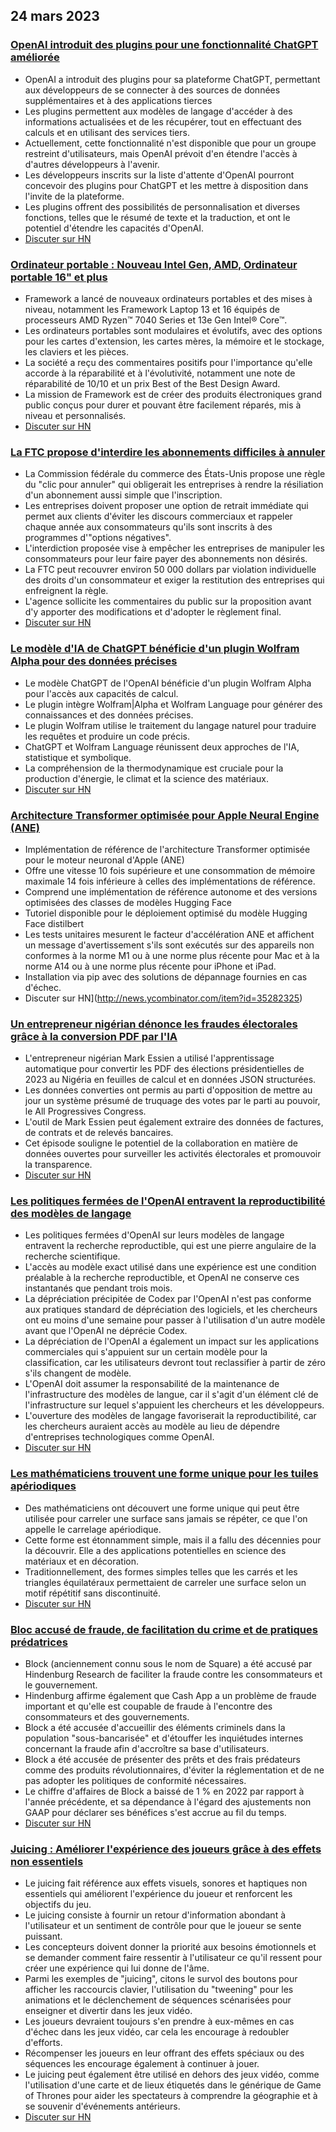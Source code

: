

<CallToAction />

<Steps>

## 24 mars 2023

### [OpenAI introduit des plugins pour une fonctionnalité ChatGPT améliorée](https://openai.com/blog/chatgpt-plugins)

- OpenAI a introduit des plugins pour sa plateforme ChatGPT, permettant aux développeurs de se connecter à des sources de données supplémentaires et à des applications tierces
- Les plugins permettent aux modèles de langage d'accéder à des informations actualisées et de les récupérer, tout en effectuant des calculs et en utilisant des services tiers.
- Actuellement, cette fonctionnalité n'est disponible que pour un groupe restreint d'utilisateurs, mais OpenAI prévoit d'en étendre l'accès à d'autres développeurs à l'avenir.
- Les développeurs inscrits sur la liste d'attente d'OpenAI pourront concevoir des plugins pour ChatGPT et les mettre à disposition dans l'invite de la plateforme.
- Les plugins offrent des possibilités de personnalisation et diverses fonctions, telles que le résumé de texte et la traduction, et ont le potentiel d'étendre les capacités d'OpenAI.
- [Discuter sur HN](http://news.ycombinator.com/item?id=35277677)

### [Ordinateur portable : Nouveau Intel Gen, AMD, Ordinateur portable 16" et plus](https://frame.work/)

- Framework a lancé de nouveaux ordinateurs portables et des mises à niveau, notamment les Framework Laptop 13 et 16 équipés de processeurs AMD Ryzen™ 7040 Series et 13e Gen Intel® Core™.
- Les ordinateurs portables sont modulaires et évolutifs, avec des options pour les cartes d'extension, les cartes mères, la mémoire et le stockage, les claviers et les pièces.
- La société a reçu des commentaires positifs pour l'importance qu'elle accorde à la réparabilité et à l'évolutivité, notamment une note de réparabilité de 10/10 et un prix Best of the Best Design Award.
- La mission de Framework est de créer des produits électroniques grand public conçus pour durer et pouvant être facilement réparés, mis à niveau et personnalisés.
- [Discuter sur HN](http://news.ycombinator.com/item?id=35277660)

### [La FTC propose d'interdire les abonnements difficiles à annuler](https://www.theverge.com/2023/3/23/23652373/ftc-click-to-cancel-subscription-service-dark-patterns-ban)

- La Commission fédérale du commerce des États-Unis propose une règle du "clic pour annuler" qui obligerait les entreprises à rendre la résiliation d'un abonnement aussi simple que l'inscription.
- Les entreprises doivent proposer une option de retrait immédiate qui permet aux clients d'éviter les discours commerciaux et rappeler chaque année aux consommateurs qu'ils sont inscrits à des programmes d'"options négatives".
- L'interdiction proposée vise à empêcher les entreprises de manipuler les consommateurs pour leur faire payer des abonnements non désirés.
- La FTC peut recouvrer environ 50 000 dollars par violation individuelle des droits d'un consommateur et exiger la restitution des entreprises qui enfreignent la règle.
- L'agence sollicite les commentaires du public sur la proposition avant d'y apporter des modifications et d'adopter le règlement final.
- [Discuter sur HN](http://news.ycombinator.com/item?id=35274519)

### [Le modèle d'IA de ChatGPT bénéficie d'un plugin Wolfram Alpha pour des données précises](https://writings.stephenwolfram.com/2023/03/chatgpt-gets-its-wolfram-superpowers/)

- Le modèle ChatGPT de l'OpenAI bénéficie d'un plugin Wolfram Alpha pour l'accès aux capacités de calcul.
- Le plugin intègre Wolfram|Alpha et Wolfram Language pour générer des connaissances et des données précises.
- Le plugin Wolfram utilise le traitement du langage naturel pour traduire les requêtes et produire un code précis.
- ChatGPT et Wolfram Language réunissent deux approches de l'IA, statistique et symbolique.
- La compréhension de la thermodynamique est cruciale pour la production d'énergie, le climat et la science des matériaux.
- [Discuter sur HN](http://news.ycombinator.com/item?id=35277925)

### [Architecture Transformer optimisée pour Apple Neural Engine (ANE)](https://github.com/apple/ml-ane-transformers)

- Implémentation de référence de l'architecture Transformer optimisée pour le moteur neuronal d'Apple (ANE)
- Offre une vitesse 10 fois supérieure et une consommation de mémoire maximale 14 fois inférieure à celles des implémentations de référence.
- Comprend une implémentation de référence autonome et des versions optimisées des classes de modèles Hugging Face
- Tutoriel disponible pour le déploiement optimisé du modèle Hugging Face distilbert
- Les tests unitaires mesurent le facteur d'accélération ANE et affichent un message d'avertissement s'ils sont exécutés sur des appareils non conformes à la norme M1 ou à une norme plus récente pour Mac et à la norme A14 ou à une norme plus récente pour iPhone et iPad.
- Installation via pip avec des solutions de dépannage fournies en cas d'échec.
- Discuter sur HN](http://news.ycombinator.com/item?id=35282325)

### [Un entrepreneur nigérian dénonce les fraudes électorales grâce à la conversion PDF par l'IA](https://markessien.com/posts/drama_of_transcription/)

- L'entrepreneur nigérian Mark Essien a utilisé l'apprentissage automatique pour convertir les PDF des élections présidentielles de 2023 au Nigéria en feuilles de calcul et en données JSON structurées.
- Les données converties ont permis au parti d'opposition de mettre au jour un système présumé de truquage des votes par le parti au pouvoir, le All Progressives Congress.
- L'outil de Mark Essien peut également extraire des données de factures, de contrats et de relevés bancaires.
- Cet épisode souligne le potentiel de la collaboration en matière de données ouvertes pour surveiller les activités électorales et promouvoir la transparence.
- [Discuter sur HN](http://news.ycombinator.com/item?id=35272227)

### [Les politiques fermées de l'OpenAI entravent la reproductibilité des modèles de langage](https://aisnakeoil.substack.com/p/openais-policies-hinder-reproducible)

- Les politiques fermées d'OpenAI sur leurs modèles de langage entravent la recherche reproductible, qui est une pierre angulaire de la recherche scientifique.
- L'accès au modèle exact utilisé dans une expérience est une condition préalable à la recherche reproductible, et OpenAI ne conserve ces instantanés que pendant trois mois.
- La dépréciation précipitée de Codex par l'OpenAI n'est pas conforme aux pratiques standard de dépréciation des logiciels, et les chercheurs ont eu moins d'une semaine pour passer à l'utilisation d'un autre modèle avant que l'OpenAI ne déprécie Codex.
- La dépréciation de l'OpenAI a également un impact sur les applications commerciales qui s'appuient sur un certain modèle pour la classification, car les utilisateurs devront tout reclassifier à partir de zéro s'ils changent de modèle.
- L'OpenAI doit assumer la responsabilité de la maintenance de l'infrastructure des modèles de langue, car il s'agit d'un élément clé de l'infrastructure sur lequel s'appuient les chercheurs et les développeurs.
- L'ouverture des modèles de langage favoriserait la reproductibilité, car les chercheurs auraient accès au modèle au lieu de dépendre d'entreprises technologiques comme OpenAI.
- [Discuter sur HN](http://news.ycombinator.com/item?id=35269304)

### [Les mathématiciens trouvent une forme unique pour les tuiles apériodiques](https://www.newscientist.com/article/2365363-mathematicians-discover-shape-that-can-tile-a-wall-and-never-repeat/)

- Des mathématiciens ont découvert une forme unique qui peut être utilisée pour carreler une surface sans jamais se répéter, ce que l'on appelle le carrelage apériodique.
- Cette forme est étonnamment simple, mais il a fallu des décennies pour la découvrir. Elle a des applications potentielles en science des matériaux et en décoration.
- Traditionnellement, des formes simples telles que les carrés et les triangles équilatéraux permettaient de carreler une surface selon un motif répétitif sans discontinuité.
- [Discuter sur HN](http://news.ycombinator.com/item?id=35273707)

### [Bloc accusé de fraude, de facilitation du crime et de pratiques prédatrices](https://hindenburgresearch.com/block/)

- Block (anciennement connu sous le nom de Square) a été accusé par Hindenburg Research de faciliter la fraude contre les consommateurs et le gouvernement.
- Hindenburg affirme également que Cash App a un problème de fraude important et qu'elle est coupable de fraude à l'encontre des consommateurs et des gouvernements.
- Block a été accusée d'accueillir des éléments criminels dans la population "sous-bancarisée" et d'étouffer les inquiétudes internes concernant la fraude afin d'accroître sa base d'utilisateurs.
- Block a été accusée de présenter des prêts et des frais prédateurs comme des produits révolutionnaires, d'éviter la réglementation et de ne pas adopter les politiques de conformité nécessaires.
- Le chiffre d'affaires de Block a baissé de 1 % en 2022 par rapport à l'année précédente, et sa dépendance à l'égard des ajustements non GAAP pour déclarer ses bénéfices s'est accrue au fil du temps.
- [Discuter sur HN](http://news.ycombinator.com/item?id=35273782)

### [Juicing : Améliorer l'expérience des joueurs grâce à des effets non essentiels](https://garden.bradwoods.io/notes/design/juice)

- Le juicing fait référence aux effets visuels, sonores et haptiques non essentiels qui améliorent l'expérience du joueur et renforcent les objectifs du jeu.
- Le juicing consiste à fournir un retour d'information abondant à l'utilisateur et un sentiment de contrôle pour que le joueur se sente puissant.
- Les concepteurs doivent donner la priorité aux besoins émotionnels et se demander comment faire ressentir à l'utilisateur ce qu'il ressent pour créer une expérience qui lui donne de l'âme.
- Parmi les exemples de "juicing", citons le survol des boutons pour afficher les raccourcis clavier, l'utilisation du "tweening" pour les animations et le déclenchement de séquences scénarisées pour enseigner et divertir dans les jeux vidéo.
- Les joueurs devraient toujours s'en prendre à eux-mêmes en cas d'échec dans les jeux vidéo, car cela les encourage à redoubler d'efforts.
- Récompenser les joueurs en leur offrant des effets spéciaux ou des séquences les encourage également à continuer à jouer.
- Le juicing peut également être utilisé en dehors des jeux vidéo, comme l'utilisation d'une carte et de lieux étiquetés dans le générique de Game of Thrones pour aider les spectateurs à comprendre la géographie et à se souvenir d'événements antérieurs.
- [Discuter sur HN](http://news.ycombinator.com/item?id=35273139)

</Steps>
